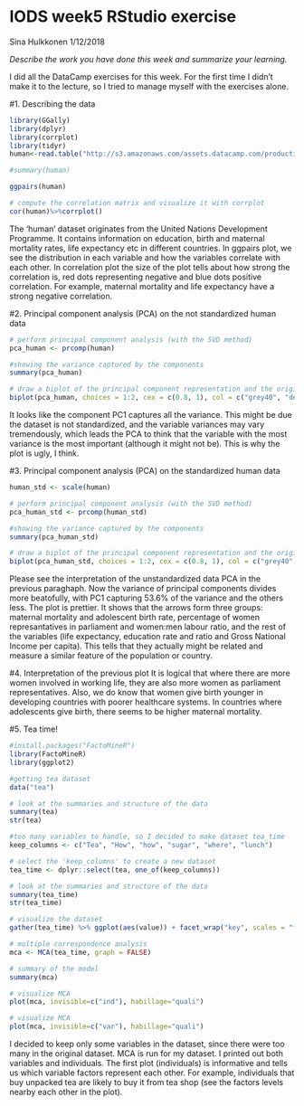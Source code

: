 # IODS week5 RStudio exercise

Sina Hulkkonen
1/12/2018

*Describe the work you have done this week and summarize your learning.*

I did all the DataCamp exercises for this week. For the first time I didn't make it to the lecture, so I tried to manage myself with the exercises alone.

#1. Describing the data
```r
library(GGally)
library(dplyr)
library(corrplot)
library(tidyr)
human<-read.table("http://s3.amazonaws.com/assets.datacamp.com/production/course_2218/datasets/human2.txt", sep=",", header = TRUE)

#summary(human)

ggpairs(human)

# compute the correlation matrix and visualize it with corrplot
cor(human)%>%corrplot()
```

The 'human' dataset originates from the United Nations Development Programme. It contains information on education, birth and maternal mortality rates, life expectancy etc in different countries. In ggpairs plot, we see the distribution in each variable and how the variables correlate with each other. In correlation plot the size of the plot tells about how strong the correlation is, red dots representing negative and blue dots positive correlation. For example, maternal mortality and life expectancy have a strong negative correlation.

#2. Principal component analysis (PCA) on the not standardized human data
```r
# perform principal component analysis (with the SVD method)
pca_human <- prcomp(human)

#showing the variance captured by the components
summary(pca_human)

# draw a biplot of the principal component representation and the original variables
biplot(pca_human, choices = 1:2, cex = c(0.8, 1), col = c("grey40", "deeppink2"))
```

It looks like the component PC1 captures all the variance. This might be due the dataset is not standardized, and the variable variances may vary tremendously, which leads the PCA to think that the variable with the most variance is the most important (although it might not be). This is why the plot is ugly, I think.

#3. Principal component analysis (PCA) on the standardized human data
```r
human_std <- scale(human)

# perform principal component analysis (with the SVD method)
pca_human_std <- prcomp(human_std)

#showing the variance captured by the components
summary(pca_human_std)

# draw a biplot of the principal component representation and the original variables
biplot(pca_human_std, choices = 1:2, cex = c(0.8, 1), col = c("grey40", "deeppink2"))
```

Please see the interpretation of the unstandardized data PCA in the previous paraghaph. Now the variance of principal components divides more beatofully, with PC1 capturing 53.6% of the variance and the others less. The plot is prettier. It shows that the arrows form three groups: maternal mortality and adolescent birth rate, percentage of women represantatives in parliament and women:men labour ratio, and the rest of the variables (life expectancy, education rate and ratio and Gross National Income per capita). This tells that they actually might be related and measure a similar feature of the population or country.

#4. Interpretation of the previous plot
It is logical that where there are more women involved in working life, they are also more women as parliament representatives. Also, we do know that women give birth younger in developing countries with poorer healthcare systems. In countries where adolescents give birth, there seems to be higher maternal mortality.

#5. Tea time!
```r
#install.packages("FactoMineR")
library(FactoMineR)
library(ggplot2)

#getting tea dataset
data("tea")

# look at the summaries and structure of the data
summary(tea)
str(tea)

#too many variables to handle, so I decided to make dataset tea_time
keep_columns <- c("Tea", "How", "how", "sugar", "where", "lunch")

# select the 'keep_columns' to create a new dataset
tea_time <- dplyr::select(tea, one_of(keep_columns))

# look at the summaries and structure of the data
summary(tea_time)
str(tea_time)

# visualize the dataset
gather(tea_time) %>% ggplot(aes(value)) + facet_wrap("key", scales = "free") + geom_bar()+theme(axis.text.x = element_text(angle = 45, hjust = 1, size = 8))

# multiple correspondence analysis
mca <- MCA(tea_time, graph = FALSE)

# summary of the model
summary(mca)

# visualize MCA
plot(mca, invisible=c("ind"), habillage="quali")

# visualize MCA
plot(mca, invisible=c("var"), habillage="quali")

```

I decided to keep only some variables in the dataset, since there were too many in the original dataset. MCA is run for my dataset. I printed out both variables and individuals. The first plot (individuals) is informative and tells us which variable factors represent each other. For example, individuals that buy unpacked tea are likely to buy it from tea shop (see the factors levels nearby each other in the plot).